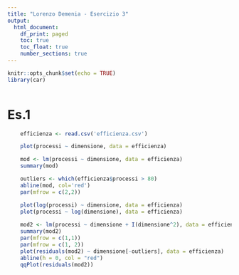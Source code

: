 ```yaml
---
title: "Lorenzo Demenia - Esercizio 3"
output:
  html_document: 
    df_print: paged
    toc: true
    toc_float: true
    number_sections: true
---
```


```r
knitr::opts_chunk$set(echo = TRUE)
library(car)
```
```r
    
```
# Es.1 

```r
    efficienza <- read.csv('efficienza.csv')

    plot(processi ~ dimensione, data = efficienza)

    mod <- lm(processi ~ dimensione, data = efficienza)
    summary(mod)

    outliers <- which(efficienza$processi > 80)
    abline(mod, col='red')
    par(mfrow = c(2,2))

    plot(log(processi) ~ dimensione, data = efficienza)
    plot(processi ~ log(dimensione), data = efficienza)
    
    mod2 <- lm(processi ~ dimensione + I(dimensione^2), data = efficienza, subset=-outliers)
    summary(mod2)
    par(mfrow = c(1,1))
    par(mfrow = c(1, 2))
    plot(residuals(mod2) ~ dimensione[-outliers], data = efficienza)
    abline(h = 0, col = "red")
    qqPlot(residuals(mod2))





```
